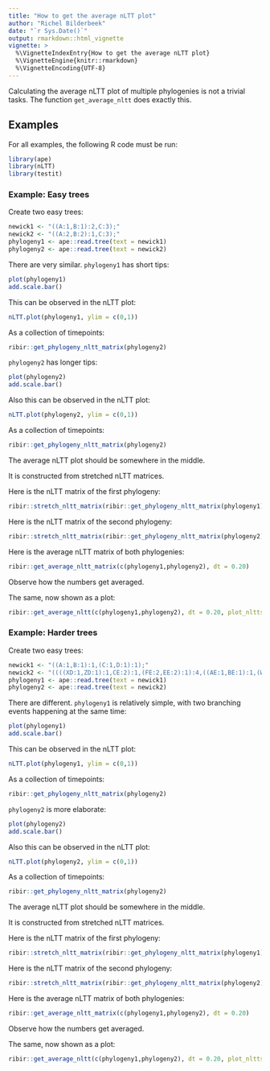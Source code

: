 ```yaml
---
title: "How to get the average nLTT plot"
author: "Richel Bilderbeek"
date: "`r Sys.Date()`"
output: rmarkdown::html_vignette
vignette: >
  %\VignetteIndexEntry{How to get the average nLTT plot}
  %\VignetteEngine{knitr::rmarkdown}
  %\VignetteEncoding{UTF-8}
---
```


Calculating the average nLTT plot of multiple phylogenies
is not a trivial tasks. The function `get_average_nltt`
does exactly this.


## Examples

For all examples, the following R code must be run:

```r
library(ape)
library(nLTT)
library(testit)
```

### Example: Easy trees

Create two easy trees:

```r
newick1 <- "((A:1,B:1):2,C:3);"
newick2 <- "((A:2,B:2):1,C:3);"
phylogeny1 <- ape::read.tree(text = newick1)
phylogeny2 <- ape::read.tree(text = newick2)
```

There are very similar. `phylogeny1` has short tips:

```r
plot(phylogeny1)
add.scale.bar()
```

This can be observed in the nLTT plot:

```r
nLTT.plot(phylogeny1, ylim = c(0,1))
```

As a collection of timepoints:

```r
ribir::get_phylogeny_nltt_matrix(phylogeny2)
```

`phylogeny2` has longer tips:

```r
plot(phylogeny2)
add.scale.bar()
```

Also this can be observed in the nLTT plot:

```r
nLTT.plot(phylogeny2, ylim = c(0,1))
```

As a collection of timepoints:

```r
ribir::get_phylogeny_nltt_matrix(phylogeny2)
```


The average nLTT plot should be somewhere in the middle.

It is constructed from stretched nLTT matrices.

Here is the nLTT matrix of the first phylogeny:

```r
ribir::stretch_nltt_matrix(ribir::get_phylogeny_nltt_matrix(phylogeny1), dt = 0.20, step_type = "upper")
```

Here is the nLTT matrix of the second phylogeny:

```r
ribir::stretch_nltt_matrix(ribir::get_phylogeny_nltt_matrix(phylogeny2), dt = 0.20, step_type = "upper")
```

Here is the average nLTT matrix of both phylogenies:

```r
ribir::get_average_nltt_matrix(c(phylogeny1,phylogeny2), dt = 0.20)
```

Observe how the numbers get averaged.

The same, now shown as a plot:

```r
ribir::get_average_nltt(c(phylogeny1,phylogeny2), dt = 0.20, plot_nltts = TRUE)
```


### Example: Harder trees

Create two easy trees:

```r
newick1 <- "((A:1,B:1):1,(C:1,D:1):1);"
newick2 <- "((((XD:1,ZD:1):1,CE:2):1,(FE:2,EE:2):1):4,((AE:1,BE:1):1,(WD:1,YD:1):1):5);"
phylogeny1 <- ape::read.tree(text = newick1)
phylogeny2 <- ape::read.tree(text = newick2)
```

There are different. `phylogeny1` is relatively simple, with two branching events happening at the same time:

```r
plot(phylogeny1)
add.scale.bar()
```

This can be observed in the nLTT plot:

```r
nLTT.plot(phylogeny1, ylim = c(0,1))
```

As a collection of timepoints:

```r
ribir::get_phylogeny_nltt_matrix(phylogeny2)
```

`phylogeny2` is more elaborate:

```r
plot(phylogeny2)
add.scale.bar()
```

Also this can be observed in the nLTT plot:

```r
nLTT.plot(phylogeny2, ylim = c(0,1))
```

As a collection of timepoints:

```r
ribir::get_phylogeny_nltt_matrix(phylogeny2)
```


The average nLTT plot should be somewhere in the middle.

It is constructed from stretched nLTT matrices.

Here is the nLTT matrix of the first phylogeny:

```r
ribir::stretch_nltt_matrix(ribir::get_phylogeny_nltt_matrix(phylogeny1), dt = 0.20, step_type = "upper")
```

Here is the nLTT matrix of the second phylogeny:

```r
ribir::stretch_nltt_matrix(ribir::get_phylogeny_nltt_matrix(phylogeny2), dt = 0.20, step_type = "upper")
```

Here is the average nLTT matrix of both phylogenies:

```r
ribir::get_average_nltt_matrix(c(phylogeny1,phylogeny2), dt = 0.20)
```

Observe how the numbers get averaged.

The same, now shown as a plot:

```r
ribir::get_average_nltt(c(phylogeny1,phylogeny2), dt = 0.20, plot_nltts = TRUE)
```
